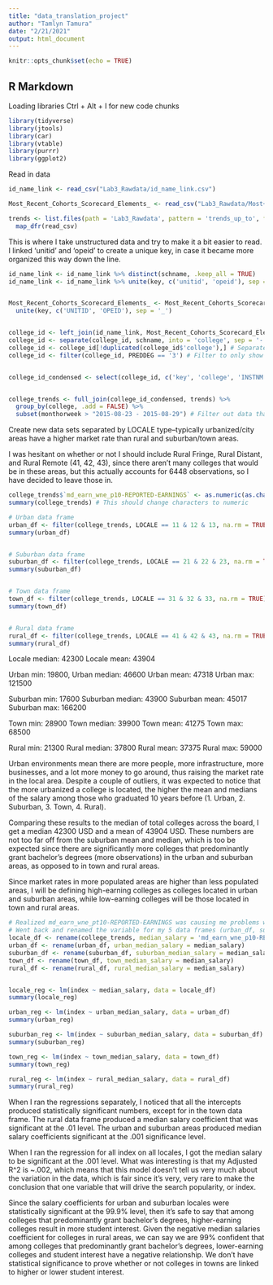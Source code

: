 ```yaml
---
title: "data_translation_project"
author: "Tamlyn Tamura"
date: "2/21/2021"
output: html_document
---
```


```r
knitr::opts_chunk$set(echo = TRUE)
```

## R Markdown
Loading libraries
Ctrl + Alt + I for new code chunks

```r
library(tidyverse)
library(jtools)
library(car)
library(vtable)
library(purrr)
library(ggplot2)
```

Read in data

```r
id_name_link <- read_csv("Lab3_Rawdata/id_name_link.csv")

Most_Recent_Cohorts_Scorecard_Elements_ <- read_csv("Lab3_Rawdata/Most+Recent+Cohorts+(Scorecard+Elements).csv")

trends <- list.files(path = 'Lab3_Rawdata', pattern = 'trends_up_to', full.names = TRUE) %>%
  map_dfr(read_csv)
```

This is where I take unstructured data and try to make it a bit easier to read. I linked 'unitid' and 'opeid' to create a unique key, in case it became more organized this way down the line. 

```r
id_name_link <- id_name_link %>% distinct(schname, .keep_all = TRUE)
id_name_link <- id_name_link %>% unite(key, c('unitid', 'opeid'), sep = '_')


Most_Recent_Cohorts_Scorecard_Elements_ <- Most_Recent_Cohorts_Scorecard_Elements_ %>%
  unite(key, c('UNITID', 'OPEID'), sep = '_')


college_id <- left_join(id_name_link, Most_Recent_Cohorts_Scorecard_Elements_)
college_id <- separate(college_id, schname, into = 'college', sep = '-')
college_id <- college_id[!duplicated(college_id$'college'),] # Separated college from cities then removed colleges with same names
college_id <- filter(college_id, PREDDEG == '3') # Filter to only show colleges that predominantly grant bachelor's degrees


college_id_condensed <- select(college_id, c('key', 'college', 'INSTNM', 'STABBR', 'PREDDEG', 'md_earn_wne_p10-REPORTED-EARNINGS', 'LOCALE'))


college_trends <- full_join(college_id_condensed, trends) %>%
  group_by(college, .add = FALSE) %>%
  subset(monthorweek > "2015-08-23 - 2015-08-29") # Filter out data that's from before September 2015, before College Scorecard was released

```

Create new data sets separated by LOCALE type--typically urbanized/city areas have a higher market rate than rural and suburban/town areas. 

I was hesitant on whether or not I should include Rural Fringe, Rural Distant, and Rural Remote (41, 42, 43), since there aren't many colleges that would be in these areas, but this actually accounts for 6448 observations, so I have decided to leave those in.


```r


college_trends$`md_earn_wne_p10-REPORTED-EARNINGS` <- as.numeric(as.character(college_trends$`md_earn_wne_p10-REPORTED-EARNINGS`))
summary(college_trends) # This should change characters to numeric

# Urban data frame
urban_df <- filter(college_trends, LOCALE == 11 & 12 & 13, na.rm = TRUE)
summary(urban_df)


# Suburban data frame
suburban_df <- filter(college_trends, LOCALE == 21 & 22 & 23, na.rm = TRUE)
summary(suburban_df)


# Town data frame
town_df <- filter(college_trends, LOCALE == 31 & 32 & 33, na.rm = TRUE)
summary(town_df)


# Rural data frame
rural_df <- filter(college_trends, LOCALE == 41 & 42 & 43, na.rm = TRUE)
summary(rural_df)


```

Locale median: 42300
Locale mean: 43904

Urban min: 19800, 
Urban median: 46600
Urban mean: 47318
Urban max: 121500

Suburban min: 17600
Suburban median: 43900
Suburban mean: 45017
Suburban max: 166200

Town min: 28900
Town median: 39900
Town mean: 41275
Town max: 68500

Rural min: 21300
Rural median: 37800
Rural mean: 37375
Rural max: 59000

Urban environments mean there are more people, more infrastructure, more businesses, and a lot more money to go around, thus raising the market rate in the local area. Despite a couple of outliers, it was expected to notice that the more urbanized a college is located, the higher the mean and medians of the salary among those who graduated 10 years before (1. Urban, 2. Suburban, 3. Town, 4. Rural). 

Comparing these results to the median of total colleges across the board, I get a median 42300 USD and a mean of 43904 USD. These numbers are not too far off from the suburban mean and median, which is too be expected since there are significantly more colleges that predominantly grant bachelor's degrees (more observations) in the urban and suburban areas, as opposed to in town and rural areas.

Since market rates in more populated areas are higher than less populated areas, I will be defining high-earning colleges as colleges located in urban and suburban areas, while low-earning colleges will be those located in town and rural areas.


```r

# Realized md_earn_wne_pt10-REPORTED-EARNINGS was causing me problems while running my regressions due to the -
# Went back and renamed the variable for my 5 data frames (urban_df, suburban_df, town_df, rural_df, locale_df)
locale_df <- rename(college_trends, median_salary = 'md_earn_wne_p10-REPORTED-EARNINGS')
urban_df <- rename(urban_df, urban_median_salary = median_salary)
suburban_df <- rename(suburban_df, suburban_median_salary = median_salary)
town_df <- rename(town_df, town_median_salary = median_salary)
rural_df <- rename(rural_df, rural_median_salary = median_salary)


locale_reg <- lm(index ~ median_salary, data = locale_df)
summary(locale_reg)

urban_reg <- lm(index ~ urban_median_salary, data = urban_df)
summary(urban_reg)

suburban_reg <- lm(index ~ suburban_median_salary, data = suburban_df)
summary(suburban_reg)

town_reg <- lm(index ~ town_median_salary, data = town_df)
summary(town_reg)

rural_reg <- lm(index ~ rural_median_salary, data = rural_df)
summary(rural_reg)
```

When I ran the regressions separately, I noticed that all the intercepts produced statistically significant numbers, except for in the town data frame. The rural data frame produced a median salary coefficient that was significant at the .01 level. The urban and suburban areas produced median salary coefficients significant at the .001 significance level.

When I ran the regression for all index on all locales, I got the median salary to be significant at the .001 level. What was interesting is that my Adjusted R^2 is ~.002, which means that this model doesn't tell us very much about the variation in the data, which is fair since it's very, very rare to make the conclusion that one variable that will drive the search popularity, or index.

Since the salary coefficients for urban and suburban locales were statistically significant at the 99.9% level, then it's safe to say that among colleges that predominantly grant bachelor's degrees, higher-earning colleges result in more student interest. Given the negative median salaries coefficient for colleges in rural areas, we can say we are 99% confident that among colleges that predominantly grant bachelor's degrees, lower-earning colleges and student interest have a negative relationship. We don't have statistical significance to prove whether or not colleges in towns are linked to higher or lower student interest.


```r


```


